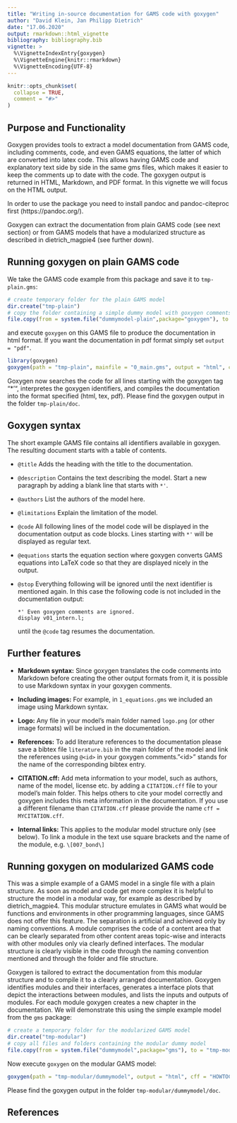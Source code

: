 ```yaml
---
title: "Writing in-source documentation for GAMS code with goxygen"
author: "David Klein, Jan Philipp Dietrich"
date: "17.06.2020"
output: rmarkdown::html_vignette
bibliography: bibliography.bib
vignette: >
  %\VignetteIndexEntry{goxygen}
  %\VignetteEngine{knitr::rmarkdown}
  %\VignetteEncoding{UTF-8}
---
```


```r
knitr::opts_chunk$set(
  collapse = TRUE,
  comment = "#>"
)
```

## Purpose and Functionality

Goxygen provides tools to extract a model documentation from GAMS code, including comments, code, and even GAMS equations, the latter of which are converted into latex code. This allows having GAMS code and explanatory text side by side in the same gms files, which makes it easier to keep the comments up to date with the code. The goxygen output is returned in HTML, Markdown, and PDF format. In this vignette we will focus on the HTML output.

In order to use the package you need to install pandoc and pandoc-citeproc first (https://pandoc.org/).

Goxygen can extract the documentation from plain GAMS code (see next section) or from GAMS models that have a modularized structure as described in dietrich_magpie4 (see further down).

## Running goxygen on plain GAMS code

We take the GAMS code example from this package and save it to `tmp-plain.gms`:

```r
# create temporary folder for the plain GAMS model
dir.create("tmp-plain")
# copy the folder containing a simple dummy model with goxygen comments 
file.copy(from = system.file("dummymodel-plain",package="goxygen"), to = "tmp-plain", recursive = TRUE)
```

and execute `goxygen` on this GAMS file to produce the documentation in html format. If you want the documentation in pdf format simply set `output = "pdf"`.

```r
library(goxygen)
goxygen(path = "tmp-plain", mainfile = "0_main.gms", output = "html", cff = "HOWTOCITE.cff")
```

Goxygen now searches the code for all lines starting with the goxygen tag "*'", interpretes the goxygen identifiers, and compiles the documentation into the format specified (html, tex, pdf). Please find the goxygen output in the folder `tmp-plain/doc`.

## Goxygen syntax

The short example GAMS file contains all identifiers available in goxygen. The resulting document starts with a table of contents.

* `@title` Adds the heading with the title to the documentation.

* `@description` Contains the text describing the model. Start a new paragraph by adding a blank line that starts with `*'`.

* `@authors` List the authors of the model here.

* `@limitations` Explain the limitation of the model.

* `@code` All following lines of the model code will be displayed in the documentation output as code blocks. Lines starting with `*'` will be displayed as regular text.

* `@equations` starts the equation section where goxygen converts GAMS equations into LaTeX code so that they are displayed nicely in the output.

* `@stop` Everything following will be ignored until the next identifier is mentioned again. In this case the following code is not included in the documentation output:

    ```
    *' Even goxygen comments are ignored.
    display v01_intern.l;
    ```
    until the `@code` tag resumes the documentation.
    
    
## Further features

* **Markdown syntax:** Since goxygen translates the code comments into Markdown before creating the other output formats from it, it is possible to use Markdown syntax in your goxygen comments. 

* **Including images:** For example, in `1_equations.gms` we included an image using Markdown syntax.

* **Logo:** Any file in your model's main folder named `logo.png` (or other image formats) will be inclued in the documentation.

* **References:** To add literature references to the documentation please save a bibtex file `literature.bib` in the main folder of the model and link the references using `@<id>` in your goxygen comments."\<id\>" stands for the name of the corresponding bibtex entry.

* **CITATION.cff:** Add meta information to your model, such as authors, name of the model, license etc. by adding a `CITATION.cff` file to your model's main folder. This helps others to cite your model correctly and goxygen includes this meta information in the documentation. If you use a different filename than `CITATION.cff` please provide the name `cff = MYCITATION.cff`.

* **Internal links:** This applies to the modular model structure only (see below). To link a module in the text use square brackets and the name of the module, e.g. `\[007_bond\]`

## Running goxygen on modularized GAMS code

This was a simple example of a GAMS model in a single file with a plain structure. As soon as model and code get more complex it is helpful to structure the model in a modular way, for example as described by dietrich_magpie4. This modular structure emulates in GAMS what would be functions and environments in other programming languages, since GAMS does not offer this feature. The separation is artificial and achieved only by naming conventions. A module comprises the code of a content area that can be clearly separated from other content areas topic-wise and interacts with other modules only via clearly defined interfaces. The modular structure is clearly visible in the code through the naming convention mentioned and through the folder and file structure.

Goxygen is tailored to extract the documentation from this modular structure and to compile it to a clearly arranged documentation. Goxygen identifies modules and their interfaces, generates a interface plots that depict the interactions between modules, and lists the inputs and outputs of modules. For each module goxygen creates a new chapter in the documentation. We will demonstrate this using the simple example model from the `gms` package:

```r
# create a temporary folder for the modularized GAMS model
dir.create("tmp-modular")
# copy all files and folders containing the modular dummy model
file.copy(from = system.file("dummymodel",package="gms"), to = "tmp-modular", recursive = TRUE)
```

Now execute `goxygen` on the modular GAMS model:

```r
goxygen(path = "tmp-modular/dummymodel", output = "html", cff = "HOWTOCITE.cff")
```

Please find the goxygen output in the folder `tmp-modular/dummymodel/doc`.
 
## References
